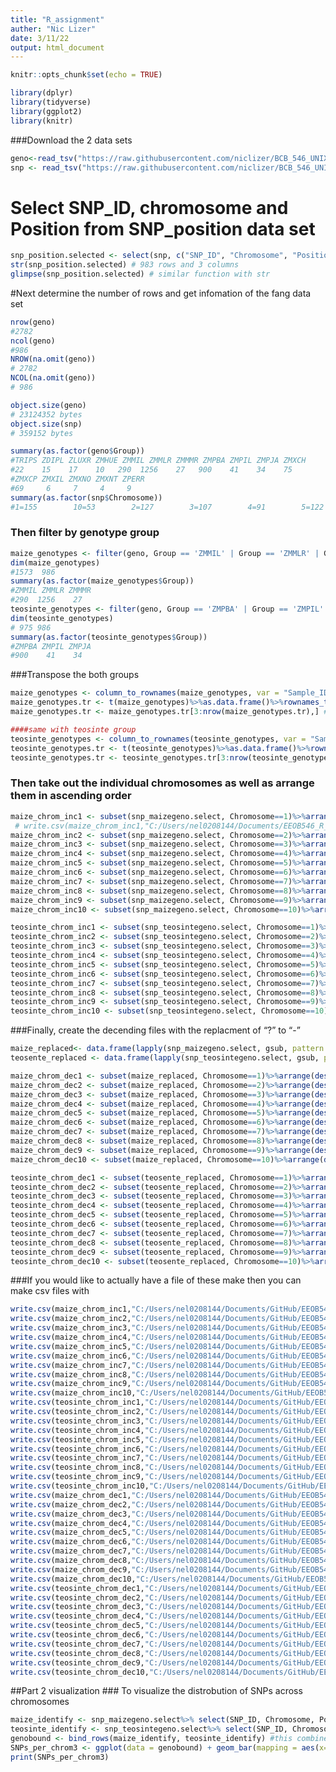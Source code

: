 ```yaml
---
title: "R_assignment"
auther: "Nic Lizer"
date: 3/11/22
output: html_document
---
```


```r
knitr::opts_chunk$set(echo = TRUE)
```

```r
library(dplyr)
library(tidyverse)
library(ggplot2)
library(knitr)
```

###Download the 2 data sets
```r
geno<-read_tsv("https://raw.githubusercontent.com/niclizer/BCB_546_UNIX_Assignment/main/assignments/UNIX_Assignment/fang_et_al_genotypes.txt")
snp <- read_tsv("https://raw.githubusercontent.com/niclizer/BCB_546_UNIX_Assignment/main/assignments/UNIX_Assignment/snp_position.txt")
```

# Select SNP_ID, chromosome and Position from SNP_position data set
```r
snp_position.selected <- select(snp, c("SNP_ID", "Chromosome", "Position"))
str(snp_position.selected) # 983 rows and 3 columns
glimpse(snp_position.selected) # similar function with str
```

#Next determine the number of rows and get infomation of the fang data set
```r
nrow(geno)
#2782
ncol(geno)
#986
NROW(na.omit(geno)) 
# 2782
NCOL(na.omit(geno)) 
# 986

object.size(geno)
# 23124352 bytes
object.size(snp)
# 359152 bytes

summary(as.factor(geno$Group))
#TRIPS ZDIPL ZLUXR ZMHUE ZMMIL ZMMLR ZMMMR ZMPBA ZMPIL ZMPJA ZMXCH 
#22    15    17    10   290  1256    27   900    41    34    75 
#ZMXCP ZMXIL ZMXNO ZMXNT ZPERR 
#69     6     7     4     9 
summary(as.factor(snp$Chromosome))
#1=155        10=53        2=127        3=107        4=91        5=122        6=76 #7=97        8=62        9=60 multiple=6  unknown=27 
```
### Then filter by genotype group
```r
maize_genotypes <- filter(geno, Group == 'ZMMIL' | Group == 'ZMMLR' | Group == 'ZMMMR')
dim(maize_genotypes)
#1573  986
summary(as.factor(maize_genotypes$Group))
#ZMMIL ZMMLR ZMMMR 
#290  1256    27
teosinte_genotypes <- filter(geno, Group == 'ZMPBA' | Group == 'ZMPIL' | Group == 'ZMPJA')
dim(teosinte_genotypes)
# 975 986
summary(as.factor(teosinte_genotypes$Group))
#ZMPBA ZMPIL ZMPJA 
#900    41    34
```

###Transpose the both groups
```r
maize_genotypes <- column_to_rownames(maize_genotypes, var = "Sample_ID")
maize_genotypes.tr <- t(maize_genotypes)%>%as.data.frame()%>%rownames_to_column(., var = "SNP_ID") #transposition step
maize_genotypes.tr <- maize_genotypes.tr[3:nrow(maize_genotypes.tr),] # remove the first 3 rows

####same with teosinte group
teosinte_genotypes <- column_to_rownames(teosinte_genotypes, var = "Sample_ID")
teosinte_genotypes.tr <- t(teosinte_genotypes)%>%as.data.frame()%>%rownames_to_column(., var = "SNP_ID")
teosinte_genotypes.tr <- teosinte_genotypes.tr[3:nrow(teosinte_genotypes.tr),]
```
### Then take out the individual chromosomes as well as arrange them in ascending order 
```r
maize_chrom_inc1 <- subset(snp_maizegeno.select, Chromosome==1)%>%arrange(as.numeric(Position))
 # write.csv(maize_chrom_inc1,"C:/Users/nel0208144/Documents/EEOB546_R_lesson")
maize_chrom_inc2 <- subset(snp_maizegeno.select, Chromosome==2)%>%arrange(as.numeric(Position))
maize_chrom_inc3 <- subset(snp_maizegeno.select, Chromosome==3)%>%arrange(as.numeric(Position))
maize_chrom_inc4 <- subset(snp_maizegeno.select, Chromosome==4)%>%arrange(as.numeric(Position))
maize_chrom_inc5 <- subset(snp_maizegeno.select, Chromosome==5)%>%arrange(as.numeric(Position))
maize_chrom_inc6 <- subset(snp_maizegeno.select, Chromosome==6)%>%arrange(as.numeric(Position))
maize_chrom_inc7 <- subset(snp_maizegeno.select, Chromosome==7)%>%arrange(as.numeric(Position))
maize_chrom_inc8 <- subset(snp_maizegeno.select, Chromosome==8)%>%arrange(as.numeric(Position))
maize_chrom_inc9 <- subset(snp_maizegeno.select, Chromosome==9)%>%arrange(as.numeric(Position))
maize_chrom_inc10 <- subset(snp_maizegeno.select, Chromosome==10)%>%arrange(as.numeric(Position))

teosinte_chrom_inc1 <- subset(snp_teosintegeno.select, Chromosome==1)%>%arrange(as.numeric(Position))
teosinte_chrom_inc2 <- subset(snp_teosintegeno.select, Chromosome==2)%>%arrange(as.numeric(Position))
teosinte_chrom_inc3 <- subset(snp_teosintegeno.select, Chromosome==3)%>%arrange(as.numeric(Position))
teosinte_chrom_inc4 <- subset(snp_teosintegeno.select, Chromosome==4)%>%arrange(as.numeric(Position))
teosinte_chrom_inc5 <- subset(snp_teosintegeno.select, Chromosome==5)%>%arrange(as.numeric(Position))
teosinte_chrom_inc6 <- subset(snp_teosintegeno.select, Chromosome==6)%>%arrange(as.numeric(Position))
teosinte_chrom_inc7 <- subset(snp_teosintegeno.select, Chromosome==7)%>%arrange(as.numeric(Position))
teosinte_chrom_inc8 <- subset(snp_teosintegeno.select, Chromosome==8)%>%arrange(as.numeric(Position))
teosinte_chrom_inc9 <- subset(snp_teosintegeno.select, Chromosome==9)%>%arrange(as.numeric(Position))
teosinte_chrom_inc10 <- subset(snp_teosintegeno.select, Chromosome==10)%>%arrange(as.numeric(Position))
```
###Finally, create the decending files with the replacment of "?" to "-"
```r
maize_replaced<- data.frame(lapply(snp_maizegeno.select, gsub, pattern = "[?]", replacement = "-"))
teosente_replaced <- data.frame(lapply(snp_teosintegeno.select, gsub, pattern = "[?]", replacement = "-"))

maize_chrom_dec1 <- subset(maize_replaced, Chromosome==1)%>%arrange(desc(as.numeric(Position)))
maize_chrom_dec2 <- subset(maize_replaced, Chromosome==2)%>%arrange(desc(as.numeric(Position)))
maize_chrom_dec3 <- subset(maize_replaced, Chromosome==3)%>%arrange(desc(as.numeric(Position)))
maize_chrom_dec4 <- subset(maize_replaced, Chromosome==4)%>%arrange(desc(as.numeric(Position)))
maize_chrom_dec5 <- subset(maize_replaced, Chromosome==5)%>%arrange(desc(as.numeric(Position)))
maize_chrom_dec6 <- subset(maize_replaced, Chromosome==6)%>%arrange(desc(as.numeric(Position)))
maize_chrom_dec7 <- subset(maize_replaced, Chromosome==7)%>%arrange(desc(as.numeric(Position)))
maize_chrom_dec8 <- subset(maize_replaced, Chromosome==8)%>%arrange(desc(as.numeric(Position)))
maize_chrom_dec9 <- subset(maize_replaced, Chromosome==9)%>%arrange(desc(as.numeric(Position)))
maize_chrom_dec10 <- subset(maize_replaced, Chromosome==10)%>%arrange(desc(as.numeric(Position)))

teosinte_chrom_dec1 <- subset(teosente_replaced, Chromosome==1)%>%arrange(desc(as.numeric(Position)))
teosinte_chrom_dec2 <- subset(teosente_replaced, Chromosome==2)%>%arrange(desc(as.numeric(Position)))
teosinte_chrom_dec3 <- subset(teosente_replaced, Chromosome==3)%>%arrange(desc(as.numeric(Position)))
teosinte_chrom_dec4 <- subset(teosente_replaced, Chromosome==4)%>%arrange(desc(as.numeric(Position)))
teosinte_chrom_dec5 <- subset(teosente_replaced, Chromosome==5)%>%arrange(desc(as.numeric(Position)))
teosinte_chrom_dec6 <- subset(teosente_replaced, Chromosome==6)%>%arrange(desc(as.numeric(Position)))
teosinte_chrom_dec7 <- subset(teosente_replaced, Chromosome==7)%>%arrange(desc(as.numeric(Position)))
teosinte_chrom_dec8 <- subset(teosente_replaced, Chromosome==8)%>%arrange(desc(as.numeric(Position)))
teosinte_chrom_dec9 <- subset(teosente_replaced, Chromosome==9)%>%arrange(desc(as.numeric(Position)))
teosinte_chrom_dec10 <- subset(teosente_replaced, Chromosome==10)%>%arrange(desc(as.numeric(Position)))
```
###If you would like to actually have a file of these make then you can make csv files with 
```r
write.csv(maize_chrom_inc1,"C:/Users/nel0208144/Documents/GitHub/EEOB546_R_lesson//maize_chrom_inc1")
write.csv(maize_chrom_inc2,"C:/Users/nel0208144/Documents/GitHub/EEOB546_R_lesson//maize_chrom_inc2")
write.csv(maize_chrom_inc3,"C:/Users/nel0208144/Documents/GitHub/EEOB546_R_lesson//maize_chrom_inc3")
write.csv(maize_chrom_inc4,"C:/Users/nel0208144/Documents/GitHub/EEOB546_R_lesson//maize_chrom_inc4")
write.csv(maize_chrom_inc5,"C:/Users/nel0208144/Documents/GitHub/EEOB546_R_lesson//maize_chrom_inc5")
write.csv(maize_chrom_inc6,"C:/Users/nel0208144/Documents/GitHub/EEOB546_R_lesson//maize_chrom_inc6")
write.csv(maize_chrom_inc7,"C:/Users/nel0208144/Documents/GitHub/EEOB546_R_lesson//maize_chrom_inc7")
write.csv(maize_chrom_inc8,"C:/Users/nel0208144/Documents/GitHub/EEOB546_R_lesson//maize_chrom_inc8")
write.csv(maize_chrom_inc9,"C:/Users/nel0208144/Documents/GitHub/EEOB546_R_lesson//maize_chrom_inc9")
write.csv(maize_chrom_inc10,"C:/Users/nel0208144/Documents/GitHub/EEOB546_R_lesson//maize_chrom_inc10")
write.csv(teosinte_chrom_inc1,"C:/Users/nel0208144/Documents/GitHub/EEOB546_R_lesson//teosinte_chrom_inc1")
write.csv(teosinte_chrom_inc2,"C:/Users/nel0208144/Documents/GitHub/EEOB546_R_lesson//teosinte_chrom_inc2")
write.csv(teosinte_chrom_inc3,"C:/Users/nel0208144/Documents/GitHub/EEOB546_R_lesson//teosinte_chrom_inc3")
write.csv(teosinte_chrom_inc4,"C:/Users/nel0208144/Documents/GitHub/EEOB546_R_lesson//teosinte_chrom_inc4")
write.csv(teosinte_chrom_inc5,"C:/Users/nel0208144/Documents/GitHub/EEOB546_R_lesson//teosinte_chrom_inc5")
write.csv(teosinte_chrom_inc6,"C:/Users/nel0208144/Documents/GitHub/EEOB546_R_lesson//teosinte_chrom_inc6")
write.csv(teosinte_chrom_inc7,"C:/Users/nel0208144/Documents/GitHub/EEOB546_R_lesson//teosinte_chrom_inc7")
write.csv(teosinte_chrom_inc8,"C:/Users/nel0208144/Documents/GitHub/EEOB546_R_lesson//teosinte_chrom_inc8")
write.csv(teosinte_chrom_inc9,"C:/Users/nel0208144/Documents/GitHub/EEOB546_R_lesson//teosinte_chrom_inc9")
write.csv(teosinte_chrom_inc10,"C:/Users/nel0208144/Documents/GitHub/EEOB546_R_lesson//teosinte_chrom_inc10")
write.csv(maize_chrom_dec1,"C:/Users/nel0208144/Documents/GitHub/EEOB546_R_lesson//maize_chrom_dec1")
write.csv(maize_chrom_dec2,"C:/Users/nel0208144/Documents/GitHub/EEOB546_R_lesson//maize_chrom_dec2")
write.csv(maize_chrom_dec3,"C:/Users/nel0208144/Documents/GitHub/EEOB546_R_lesson//maize_chrom_dec3")
write.csv(maize_chrom_dec4,"C:/Users/nel0208144/Documents/GitHub/EEOB546_R_lesson//maize_chrom_dec4")
write.csv(maize_chrom_dec5,"C:/Users/nel0208144/Documents/GitHub/EEOB546_R_lesson//maize_chrom_dec5")
write.csv(maize_chrom_dec6,"C:/Users/nel0208144/Documents/GitHub/EEOB546_R_lesson//maize_chrom_dec6")
write.csv(maize_chrom_dec7,"C:/Users/nel0208144/Documents/GitHub/EEOB546_R_lesson//maize_chrom_dec7")
write.csv(maize_chrom_dec8,"C:/Users/nel0208144/Documents/GitHub/EEOB546_R_lesson//maize_chrom_dec8")
write.csv(maize_chrom_dec9,"C:/Users/nel0208144/Documents/GitHub/EEOB546_R_lesson//maize_chrom_dec9")
write.csv(maize_chrom_dec10,"C:/Users/nel0208144/Documents/GitHub/EEOB546_R_lesson//maize_chrom_dec10")
write.csv(teosinte_chrom_dec1,"C:/Users/nel0208144/Documents/GitHub/EEOB546_R_lesson//teosinte_chrom_dec1")
write.csv(teosinte_chrom_dec2,"C:/Users/nel0208144/Documents/GitHub/EEOB546_R_lesson//teosinte_chrom_dec2")
write.csv(teosinte_chrom_dec3,"C:/Users/nel0208144/Documents/GitHub/EEOB546_R_lesson//teosinte_chrom_dec3")
write.csv(teosinte_chrom_dec4,"C:/Users/nel0208144/Documents/GitHub/EEOB546_R_lesson//teosinte_chrom_dec4")
write.csv(teosinte_chrom_dec5,"C:/Users/nel0208144/Documents/GitHub/EEOB546_R_lesson//teosinte_chrom_dec5")
write.csv(teosinte_chrom_dec6,"C:/Users/nel0208144/Documents/GitHub/EEOB546_R_lesson//teosinte_chrom_dec6")
write.csv(teosinte_chrom_dec7,"C:/Users/nel0208144/Documents/GitHub/EEOB546_R_lesson//teosinte_chrom_dec7")
write.csv(teosinte_chrom_dec8,"C:/Users/nel0208144/Documents/GitHub/EEOB546_R_lesson//teosinte_chrom_dec8")
write.csv(teosinte_chrom_dec9,"C:/Users/nel0208144/Documents/GitHub/EEOB546_R_lesson//teosinte_chrom_dec9")
write.csv(teosinte_chrom_dec10,"C:/Users/nel0208144/Documents/GitHub/EEOB546_R_lesson//teosinte_chrom_dec10")
```

##Part 2 visualization
### To visualize the distrobution of SNPs across chromosomes
```r
maize_identify <- snp_maizegeno.select%>% select(SNP_ID, Chromosome, Position) %>% mutate(Species = "Maize")
teosinte_identify <- snp_teosintegeno.select%>% select(SNP_ID, Chromosome, Position) %>% mutate(Species = "Teosinte")
genobound <- bind_rows(maize_identify, teosinte_identify) #this combines the two groups
SNPs_per_chrom3 <- ggplot(data = genobound) + geom_bar(mapping = aes(x= Chromosome, fill = Species))
print(SNPs_per_chrom3)
```
